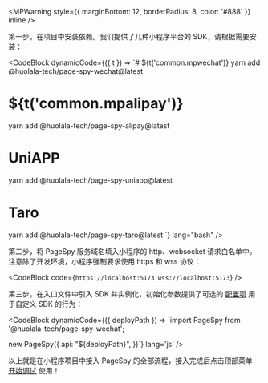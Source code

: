 
<MPWarning style={{ marginBottom: 12, borderRadius: 8, color: '#888' }} inline />

第一步，在项目中安装依赖。我们提供了几种小程序平台的 SDK，请根据需要安装：

<CodeBlock dynamicCode={({ t }) => `# ${t('common.mpwechat')}
yarn add @huolala-tech/page-spy-wechat@latest

# ${t('common.mpalipay')}
yarn add @huolala-tech/page-spy-alipay@latest

# UniAPP
yarn add @huolala-tech/page-spy-uniapp@latest

# Taro
yarn add @huolala-tech/page-spy-taro@latest
`} lang="bash" />

第二步，将 PageSpy 服务域名填入小程序的 http、websocket 请求白名单中。注意除了开发环境，小程序强制要求使用 https 和 wss 协议：

<CodeBlock code={`https://localhost:5173
wss://localhost:5173`} />

第三步，在入口文件中引入 SDK 并实例化，初始化参数提供了可选的 <a href={import.meta.env.VITE_SDK_WECHAT_REPO}>配置项</a> 用于自定义 SDK 的行为：

<CodeBlock dynamicCode={({ deployPath }) => `import PageSpy from '@huolala-tech/page-spy-wechat';

new PageSpy({
  api: "${deployPath}",
})`} lang='js' />

以上就是在小程序项目中接入 PageSpy 的全部流程，接入完成后点击顶部菜单 <Tooltip title="菜单默认隐藏，部署后可见" color="purple"><a href="javascript:void(0)">开始调试</a></Tooltip> 使用！

